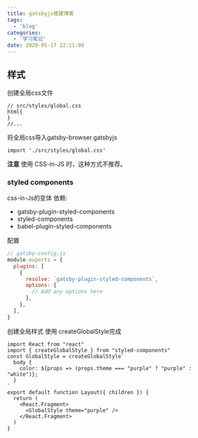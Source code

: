 ```yaml
---
title: gatsbyjs搭建博客
tags:
  - 'blog'
categories:
  - '学习笔记'
date: 2020-05-17 22:11:09
---
```


## 样式

创建全局css文件
```
// src/styles/global.css
html{
}
//...
```
将全局css导入gatsby-browser.gatsbyjs
```
import './src/styles/global.css'
```
**注意** 使用 CSS-in-JS 时，这种方式不推荐。

### styled components
css-in-Js的变体
依赖:
-   gatsby-plugin-styled-components
-   styled-components
-   babel-plugin-styled-components

配置
```js
// gatsby-config.js
module.exports = {
  plugins: [
    {
      resolve: `gatsby-plugin-styled-components`,
      options: {
        // Add any options here
      },
    },
  ],
}
```
创建全局样式
使用 createGlobalStyle完成
```
import React from "react"
import { createGlobalStyle } from "styled-components"
const GlobalStyle = createGlobalStyle`
  body {
    color: ${props => (props.theme === "purple" ? "purple" : "white")};
  }
`
export default function Layout({ children }) {
  return (
    <React.Fragment>
      <GlobalStyle theme="purple" />
    </React.Fragment>
  )
}
```